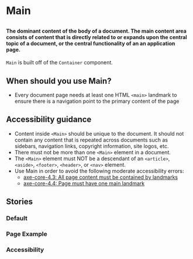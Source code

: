 
# Main

##

<h4>
  The dominant content of the body of a document. The main content area consists of 
  content that is directly related to or expands upon the central topic of a document, 
  or the central functionality of an an application page.
</h4>

<p>
  <code>Main</code> is built off of the <code>Container</code> component.
</p>

<Canvas of={ComponentStories.PageExample} />

<ArgTypes of={Main} />

## When should you use Main?

* Every document page needs at least one HTML `<main>` landmark to ensure there is a navigation point to the primary content of the page

## Accessibility guidance

* Content inside `<Main>` should be unique to the document. It should not contain any content that is repeated across documents such as sidebars, navigation links, copyright information, site logos, etc.
* There must not be more than one `<Main>` element in a document.
* The `<Main>` element must NOT be a descendant of an `<article>`, `<aside>`, `<footer>`, `<header>`, or `<nav>` element.
* Use Main in order to avoid the following moderate accessibility errors: 
  * [axe-core-4.3: All page content must be contained by landmarks](https://dequeuniversity.com/rules/axe/4.3/region)
  * [axe-core-4.4: Page must have one main landmark](https://dequeuniversity.com/rules/axe/4.4/landmark-one-main?application=AxeChrome)

## Stories

### Default

<Canvas of={ComponentStories.Default} />

### Page Example

<Canvas of={ComponentStories.PageExample} />

### Accessibility

<Canvas of={ComponentStories.Accessibility} />

